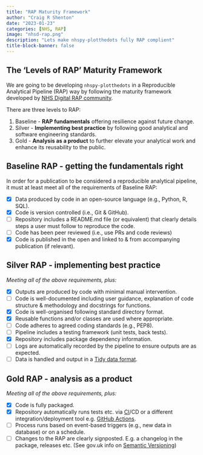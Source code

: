 ```yaml
---
title: "RAP Maturity Framework"
author: "Craig R Shenton"
date: "2023-01-23"
categories: [NHS, RAP]
image: "nhsd-rap.png"
description: "Lets make nhspy-plotthedots fully RAP complient"
title-block-banner: false
---
```


## The 'Levels of RAP' Maturity Framework

We are going to be developing `nhspy-plotthedots` in a Reproducible Analytical Pipeline (RAP) way by following the  maturity framework developed by [NHS Digital RAP community](https://nhsdigital.github.io/rap-community-of-practice/introduction_to_RAP/levels_of_RAP/).

There are three levels to RAP:

1. Baseline - **RAP fundamentals** offering resilience against future change.
2. Silver - **Implementing best practice** by following good analytical and software engineering standards.
3. Gold - **Analysis as a product** to further elevate your analytical work and enhance its reusability to the public.

## Baseline RAP - getting the fundamentals right

In order for a publication to be considered a reproducible analytical pipeline, it must at least meet all of the requirements of Baseline RAP:

- [x] Data produced by code in an open-source language (e.g., Python, R, SQL).
- [x] Code is version controlled (i.e., Git & GitHub).
- [ ] Repository includes a README.md file (or equivalent) that clearly details steps a user must follow to reproduce the code.
- [ ] Code has been peer reviewed (i.e., use PRs and code reviews)
- [x] Code is published in the open and linked to & from accompanying publication (if relevant).

## Silver RAP - implementing best practice

_Meeting all of the above requirements, plus:_

- [x] Outputs are produced by code with minimal manual intervention.
- [ ] Code is well-documented including user guidance, explanation of code structure & methodology and docstrings for functions.
- [x] Code is well-organised following standard directory format.
- [x] Reusable functions and/or classes are used where appropriate.
- [ ] Code adheres to agreed coding standards (e.g., PEP8).
- [ ] Pipeline includes a testing framework (unit tests, back tests).
- [x] Repository includes package dependency information.
- [ ] Logs are automatically recorded by the pipeline to ensure outputs are as expected.
- [ ] Data is handled and output in a [Tidy data format](https://medium.com/@kimrodrikwa/untidy-data-a90b6e3ebe4c).

## Gold RAP - analysis as a product

_Meeting all of the above requirements, plus:_

- [x] Code is fully packaged.
- [x] Repository automatically runs tests etc. via [CI](https://github.com/skills/continuous-integration)/CD or a different integration/deployment tool e.g. [GitHub Actions](https://docs.github.com/en/actions).
- [ ] Process runs based on event-based triggers (e.g., new data in database) or on a schedule.
- [ ] Changes to the RAP are clearly signposted. E.g. a changelog in the package, releases etc. (See gov.uk info on [Semantic Versioning](https://github.com/alphagov/govuk-frontend/blob/main/docs/contributing/versioning.md))

